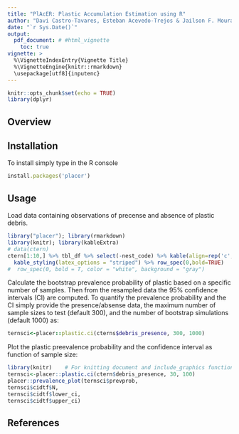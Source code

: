 ```yaml
---
title: "PlAcER: Plastic Accumulation Estimation using R"
author: "Davi Castro-Tavares, Esteban Acevedo-Trejos & Jailson F. Moura"
date: "`r Sys.Date()`"
output:
  pdf_document: # #html_vignette
    toc: true
vignette: >
  %\VignetteIndexEntry{Vignette Title}
  %\VignetteEngine{knitr::rmarkdown}
  \usepackage[utf8]{inputenc}
---
```


```r
knitr::opts_chunk$set(echo = TRUE)
library(dplyr)
```

## Overview


## Installation
To install simply type in the R console
```ruby
install.packages('placer')
```

## Usage
Load data containing observations of precense and absence of plastic debris.   
```r
library("placer"); library(rmarkdown)
library(knitr); library(kableExtra)
# data(ctern)
ctern[1:10,] %>% tbl_df %>% select(-nest_code) %>% kable(align=rep('c', 8), linesep = "\\addlinespace", booktabs = TRUE) %>% 
  kable_styling(latex_options = "striped") %>% row_spec(0,bold=TRUE) 
#  row_spec(0, bold = T, color = "white", background = "gray")
```


Calculate the bootstrap prevalence probability of plastic based on a specific
number of samples. Then from the resampled data the 95% confidence intervals (CI)
are computed. To quantify the prevalence probability and the CI simply provide
the presence/absense data, the maximum number of sample sizes to test (default 300),
and the number of bootstrap simulations (default 1000) as:

```ruby
ternsci<-placer::plastic.ci(cterns$debris_presence, 300, 1000)
```

Plot the plastic preevalence probability and the confidence interval 
as function of sample size: 
```r
library(knitr)    # For knitting document and include_graphics function
ternsci<-placer::plastic.ci(ctern$debris_presence, 30, 100) 
placer::prevalence_plot(ternsci$prevprob,
ternsci$cidtf$N,
ternsci$cidtf$lower_ci,
ternsci$cidtf$upper_ci)
```

## References
